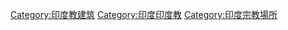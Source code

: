 [[Category:印度教建筑|Category:印度教建筑]]
[[Category:印度印度教|Category:印度印度教]]
[[Category:印度宗教場所|Category:印度宗教場所]]